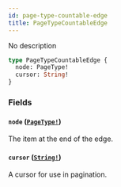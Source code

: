 ```yaml
---
id: page-type-countable-edge
title: PageTypeCountableEdge
---
```


No description

```graphql
type PageTypeCountableEdge {
  node: PageType!
  cursor: String!
}
```

### Fields

#### `node` ([`PageType!`](../../../developer/api-reference/objects/page-type))

The item at the end of the edge.

#### `cursor` ([`String!`](../../../developer/api-reference/scalars/string))

A cursor for use in pagination.
